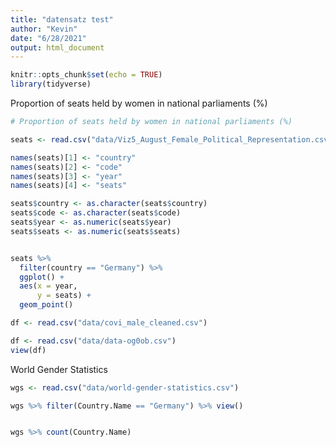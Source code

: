 ```yaml
---
title: "datensatz test"
author: "Kevin"
date: "6/28/2021"
output: html_document
---
```


```r
knitr::opts_chunk$set(echo = TRUE)
library(tidyverse)
```

Proportion of seats held by women in national parliaments (%)
```r
# Proportion of seats held by women in national parliaments (%)

seats <- read.csv("data/Viz5_August_Female_Political_Representation.csv")

names(seats)[1] <- "country"
names(seats)[2] <- "code"
names(seats)[3] <- "year"
names(seats)[4] <- "seats"

seats$country <- as.character(seats$country)
seats$code <- as.character(seats$code)
seats$year <- as.numeric(seats$year)
seats$seats <- as.numeric(seats$seats)


seats %>%
  filter(country == "Germany") %>% 
  ggplot() +
  aes(x = year,
      y = seats) +
  geom_point()

```

```r
df <- read.csv("data/covi_male_cleaned.csv")
```

```r

df <- read.csv("data/data-og0ob.csv")
view(df)

```



World Gender Statistics
```r

wgs <- read.csv("data/world-gender-statistics.csv")

wgs %>% filter(Country.Name == "Germany") %>% view()


wgs %>% count(Country.Name)


```

